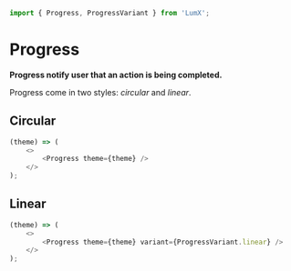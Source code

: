 ```javascript import
import { Progress, ProgressVariant } from 'LumX';
```

# Progress

**Progress notify user that an action is being completed.**

Progress come in two styles: _circular_ and _linear_.

## Circular

```javascript jsx withThemeSwitcher disableGrid
(theme) => (
    <>
        <Progress theme={theme} />
    </>
);
```

## Linear

```javascript jsx withThemeSwitcher disableGrid
(theme) => (
    <>
        <Progress theme={theme} variant={ProgressVariant.linear} />
    </>
);
```
